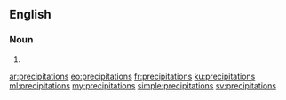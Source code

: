 ==English==

===Noun===
{{head|en}}

# {{plural of|precipitation}}

[[ar:precipitations]]
[[eo:precipitations]]
[[fr:precipitations]]
[[ku:precipitations]]
[[ml:precipitations]]
[[my:precipitations]]
[[simple:precipitations]]
[[sv:precipitations]]